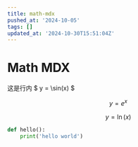 ```yaml
---
title: math-mdx
pushed_at: '2024-10-05'
tags: []
updated_at: '2024-10-30T15:51:04Z'
---
```


# Math MDX

这是行内 $ y = \sin(x) $

$$
y = e^x
$$
```math
y = \ln(x)
```
```py
def hello():
    print('hello world')
```
